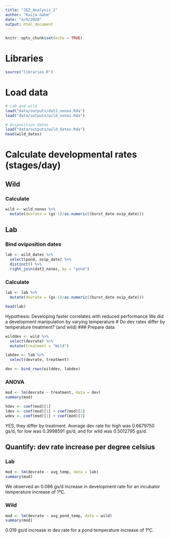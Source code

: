 ```yaml
---
title: "JEZ_Analysis_2"
author: "Kaija Gahm"
date: "4/6/2020"
output: html_document
---
```


```r
knitr::opts_chunk$set(echo = TRUE)
```

# Libraries
```r
source("libraries.R")
```

# Load data
```r
# Lab and wild
load("data/outputs/dat3_nonas.Rda")
load("data/outputs/wild_nonas.Rda")

# Oviposition dates
load("data/outputs/wild_dates.Rda")
head(wild_dates)
```

# Calculate developmental rates (stages/day)
## Wild
### Calculate
```r
wild <- wild_nonas %>%
  mutate(devrate = (gs-1)/as.numeric((burst_date-ovip_date)))
```

## Lab
### Bind oviposition dates
```r
lab <- wild_dates %>%
  select(pond, ovip_date) %>%
  distinct() %>%
  right_join(dat3_nonas, by = "pond")
```
### Calculate
```r
lab <- lab %>%
  mutate(devrate = (gs-1)/as.numeric((burst_date-ovip_date)))

head(lab)
```

Hypothesis: Developing faster correlates with reduced performance
We did a development manipulation by varying temperature
# Do dev rates differ by temperature treatment? (and wild)
### Prepare data
```r
wilddev <- wild %>% 
  select(devrate) %>%
  mutate(treatment = "Wild")

labdev <- lab %>%
  select(devrate, treatment)

dev <- bind_rows(wilddev, labdev)
```

### ANOVA
```r
mod <- lm(devrate ~ treatment, data = dev)
summary(mod)

hdev <- coef(mod)[1]
ldev <- coef(mod)[1] + coef(mod)[2]
wdev <- coef(mod)[1] + coef(mod)[3]
```
YES, they differ by treatment.
Average dev rate for high was 0.6679750 gs/d, for low was 0.3998591 gs/d, and for wild was 0.5012795 gs/d.

## Quantify: dev rate increase per degree celsius
### Lab
```r
mod <- lm(devrate ~ avg_temp, data = lab)
summary(mod)
```
We observed an 0.086 gs/d increase in development rate for an incubator temperature increase of 1ºC.

### Wild
```r
mod <- lm(devrate ~ avg_pond_temp, data = wild)
summary(mod)
```
0.019 gs/d increase in dev rate for a pond temperature increase of 1ºC.

